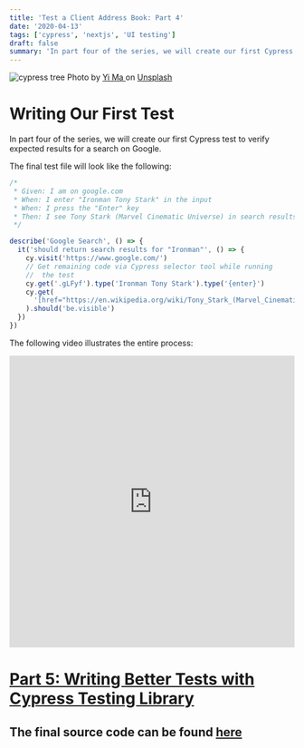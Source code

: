```yaml
---
title: 'Test a Client Address Book: Part 4'
date: '2020-04-13'
tags: ['cypress', 'nextjs', 'UI testing']
draft: false
summary: 'In part four of the series, we will create our first Cypress test to verify expected results for a search on Google...'
---
```


<div className="text-center">
  <Image alt="cypress tree" src="/static/images/cypress.jpg" width={600} height={434} />
  Photo by <a href="https://unsplash.com/@mattsouya?utm_source=unsplash&utm_medium=referral&utm_content=creditCopyText">
    Yi Ma
  </a> on <a href="https://unsplash.com/s/photos/cypress?utm_source=unsplash&utm_medium=referral&utm_content=creditCopyText">Unsplash</a>
</div>

# Writing Our First Test

In part four of the series, we will create our first Cypress test to verify expected results for a search on Google.

The final test file will look like the following:

```js
/*
 * Given: I am on google.com
 * When: I enter "Ironman Tony Stark" in the input
 * When: I press the "Enter" key
 * Then: I see Tony Stark (Marvel Cinematic Universe) in search results
 */

describe('Google Search', () => {
  it('should return search results for "Ironman"', () => {
    cy.visit('https://www.google.com/')
    // Get remaining code via Cypress selector tool while running
    //  the test
    cy.get('.gLFyf').type('Ironman Tony Stark').type('{enter}')
    cy.get(
      '[href="https://en.wikipedia.org/wiki/Tony_Stark_(Marvel_Cinematic_Universe)"] > .LC20lb'
    ).should('be.visible')
  })
})
```

The following video illustrates the entire process:

<div style={{ marginBottom: '2em' }}>
  <iframe
    width="100%"
    height="515"
    src="https://www.youtube.com/embed/TLjFmOpGjUU"
    title="YouTube video player"
    frameBorder="0"
    allow="accelerometer; autoplay; clipboard-write; encrypted-media; gyroscope; picture-in-picture"
    allowFullScreen
  ></iframe>
</div>

<h1 style={{ marginTop: '2em' }}>
  <a href="/blog/cypress-testing/test-a-nextjs-app-part-5">
    Part 5: Writing Better Tests with Cypress Testing Library
  </a>
</h1>

## The final source code can be found [here](https://github.com/Scrump31/Client-Manager/tree/cypress)
